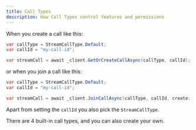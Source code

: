 ```yaml
---
title: Call Types
description: How Call Types control features and permissions
---
```



When you create a call like this:

```csharp
var callType = StreamCallType.Default;
var callId = "my-call-id";

var streamCall = await _client.GetOrCreateCallAsync(callType, callId);
```

or when you join a call like this:

```csharp
var callType = StreamCallType.Default;
var callId = "my-call-id";

var streamCall = await _client.JoinCallAsync(callType, callId, create: true, ring: true, notify: false);
```

Apart from setting the `callId` you also pick the `StreamCallType`.

There are 4 built-in call types, and you can also create your own.

<CallTypesPage />
